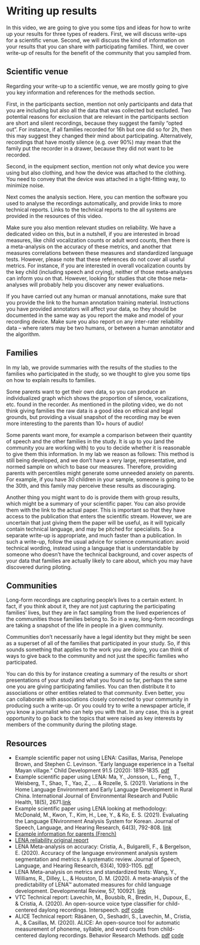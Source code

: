 # Writing up results {#results}

In this video, we are going to give you some tips and ideas for how to write up your results for three types of readers. First, we will discuss write-ups for a scientific venue. Second, we will discuss the kind of information on your results that you can share with participating families. Third, we cover write-up of results for the benefit of the community that you sampled from.

## Scientific venue 

Regarding your write-up to a scientific venue, we are mostly going to give you key information and references for the methods section.

First, in the participants section, mention not only participants and data that you are including but also all the data that was collected but excluded. Two potential reasons for exclusion that are relevant in the participants section are short and silent recordings, because they suggest the family "opted out". For instance, if all families recorded for 16h but one did so for 2h, then this may suggest they changed their mind about participating. Alternatively, recordings that have mostly silence (e.g. over 90%) may mean that the family put the recorder in a drawer, because they did not want to be recorded.

Second, in the equipment section, mention not only what device you were using but also clothing, and how the device was attached to the clothing. You need to convey that the device was attached in a tight-fitting way, to minimize noise.

Next comes the analysis section. Here, you can mention the software you used to analyse the recordings automatically, and provide links to more technical reports.  Links to the technical reports to the all systems are provided in the resources of this video. 

Make sure you also mention relevant studies on reliability. We have a dedicated video on this, but in a nutshell, if you are interested in broad measures, like child vocalization counts or adult word counts, then there is a meta-analysis on the accuracy of these metrics, and another that measures correlations between these measures and standardized language tests. However, please note that these references do not cover all useful metrics. For instance, if you are interested in overall vocalization counts by the key child (including speech and crying), neither of those meta-analyses can inform you on that. However, looking for studies that cite those meta-analyses will probably help you discover any newer evaluations. 

If you have carried out any human or manual annotations, make sure that you provide the link to the human annotation training material. Instructions you have provided annotators will affect your data, so they should be documented in the same way as you report the make and model of your recording device. Make sure you also report on any inter-rater reliability data -- where raters may be two humans, or between a human annotator and the algorithm.  


## Families

In my lab, we provide summaries with the results of the studies to the families who participated in the study, so we thought to give you some tips on how to explain results to families. 


Some parents want to get their own data, so you can produce an individualized graph which shows the proportion of silence, vocalizations, etc. found in the recorder. As mentioned in the piloting video, we do not think giving families the raw data is a good idea on ethical and legal grounds, but providing a visual snapshot of the recording may be even more interesting to the parents than 10+ hours of audio! 

Some parents want more, for example a comparison between their quantity of speech and the other families in the study. It is up to you (and the community you are working with)  to you to decide whether it is reasonable to give them this information. In my lab we reason as follows: This method is still being developed, and we don’t have a very large, representative, and normed sample on which to base our measures. Therefore,  providing parents with percentiles might generate some unneeded anxiety on parents. For example, if you have 30 children in your sample, someone is going to be the 30th, and this family may perceive these results as discouraging. 

Another thing you might want to do is provide them with group results, which might be a summary of your scientific paper. You can also provide them with the link to the actual paper. This is important so that they have access to the publication that enters the scientific stream. However, we are uncertain that just giving them the paper will be useful, as it will typically contain technical language, and may be pitched for specialists. So a separate write-up is appropriate, and much faster than a publication. In such a write-up, follow the usual advice for science communication: avoid technical wording, instead using a language that is understandable by someone who doesn’t have the technical background, and cover aspects of your data that families are actually likely to care about, which you may have discovered during piloting.

## Communities

Long-form recordings are capturing people’s lives to a certain extent. In fact, if you think about it,  they are not just capturing the participating families’ lives, but they are in fact sampling from the lived experiences of the communities those families belong to. So in a way,  long-form recordings are taking a snapshot of the life in people in a given community. 

Communities don’t necessarily have a legal identity but they might be seen as a superset of all of the families that participated in your study. So, if this sounds something that applies to the work you are doing, you can think of ways to give back to the community and not just the specific families who participated.

You can do this by for instance creating a summary of the results or short presentations of your study and what you found so far, perhaps the same one you are giving participating families. You can then distribute it to associations or other entities related to that community.  Even better, you can collaborate with associations closely connected to your community in producing such a write-up. Or you could try to write a newspaper article, if you know a journalist who can help you with that. In any case, this is a great opportunity to go back to the topics that were raised as key interests by members of the community during the piloting stage.


## Resources
- Example scientific paper not using LENA: Casillas, Marisa, Penelope Brown, and Stephen C. Levinson. "Early language experience in a Tseltal Mayan village." Child Development 91.5 (2020): 1819-1835. [pdf](https://pure.mpg.de/rest/items/item_3184321_3/component/file_3184322/content?download=true)
- Example scientific paper using LENA: Ma, Y., Jonsson, L., Feng, T., Weisberg, T., Shao, T., Yao, Z., ... & Rozelle, S. (2021). Variations in the Home Language Environment and Early Language Development in Rural China. International Journal of Environmental Research and Public Health, 18(5), 2671.[link](https://www.mdpi.com/1660-4601/18/5/2671/pdf)
- Example scientific paper using LENA looking at methodology: McDonald, M., Kwon, T., Kim, H., Lee, Y., & Ko, E. S. (2021). Evaluating the Language ENvironment Analysis System for Korean. Journal of Speech, Language, and Hearing Research, 64(3), 792-808. [link](https://pubs.asha.org/doi/pdf/10.1044/2020_JSLHR-20-00489?casa_token=PwzsnBJmG6wAAAAA:WgPlROxAmjGSybWEyMhswBq8XMU8BXXrsDbbbvLfYKATktWkwnvU-lX2-lfxCVvS3Roo1XpH0wc02p5c)
- [Example information for parents (French)](https://osf.io/4grsn/)
- [LENA reliability original report](https://www.lena.org/wp-content/uploads/2016/07/LTR-05-2_Reliability.pdf)
- LENA Meta-analysis on accuracy: Cristia, A., Bulgarelli, F., & Bergelson, E. (2020). Accuracy of the language environment analysis system segmentation and metrics: A systematic review. Journal of Speech, Language, and Hearing Research, 63(4), 1093-1105. [pdf](https://files.de-1.osf.io/v1/resources/fhs57/providers/osfstorage/5d9d975ca7bc73000ce8339f?direct=&mode=render)
- LENA Meta-analysis on metrics and standardized tests: Wang, Y., Williams, R., Dilley, L., & Houston, D. M. (2020). A meta-analysis of the predictability of LENA™ automated measures for child language development. Developmental Review, 57, 100921. [link](https://www.ncbi.nlm.nih.gov/pmc/articles/PMC7337141/)
- VTC Technical report: Lavechin, M., Bousbib, R., Bredin, H., Dupoux, E., & Cristia, A. (2020). An open-source voice type classifier for child-centered daylong recordings. Interspeech. [pdf](https://arxiv.org/pdf/2005.12656) [code](https://github.com/MarvinLvn/voice-type-classifier)
- ALICE Technical report: Räsänen, O., Seshadri, S., Lavechin, M., Cristia, A., & Casillas, M. (2020). ALICE: An open-source tool for automatic measurement of phoneme, syllable, and word counts from child-centered daylong recordings. Behavior Research Methods. [pdf](https://psyarxiv.com/p95dz/download?format=pdf) [code](https://github.com/orasanen/ALICE)
